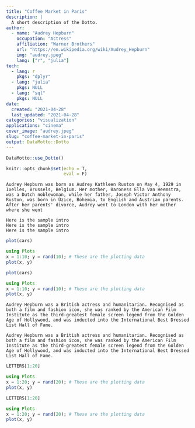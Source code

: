 ```yaml
---
title: "Coffee Market in Paris"
description: |
  A short description of the Dotto.
author:
  - name: "Audrey Hepburn"
    occupation: "Actress"
    affiliation: "Warner Brothers"
    url: "https://en.wikipedia.org/wiki/Audrey_Hepburn"
    img: "audrey.jpeg"
    lang: ["r", "julia"]
tech:
  - lang: r
    pkgs: "dplyr"
  - lang: "julia"
    pkgs: NULL
  - lang: "sql"
    pkgs: NULL
date:
  created: "2021-04-28"
  last_updated: "2021-04-28"
categories: "visualization"
applications: "cinema"
cover_image: "audrey.jpeg"
slug: "coffee-market-in-paris"
output: DataMotto::Dotto
---
```


```r
DataMotto::use_Dotto()
```

```r
knitr::opts_chunk$set(echo = T,
                      eval = F)
```

<!-- Dot 1, lang: R ------------------------------------------------>

```block
Audrey Hepburn was born as Audrey Kathleen Ruston on May 4, 1929 in Ixelles, Brussels, Belgium. Her mother, Baroness Ella Van Heemstra, was a Dutch noblewoman, while her father, Joseph Victor Anthony Ruston, was born in Úzice, Bohemia, to English and Austrian parents. After her parents' divorce, Audrey went to London with her mother where she went
```

```block
Here is the sample intro
Here is the sample intro
Here is the sample intro
```

```r
plot(cars)
```

```julia
using Plots
x = 1:10; y = rand(10); # These are the plotting data
plot(x, y)
```


```r
plot(cars)
```

```julia
using Plots
x = 1:10; y = rand(10); # These are the plotting data
plot(x, y)
```

<!-- Dot 2, lang: R ------------------------------------------------>

```block
Audrey Hepburn was a British actress and humanitarian. Recognised as both a film and fashion icon, she was ranked by the American Film Institute as the third-greatest female screen legend from the Golden Age of Hollywood, and was inducted into the International Best Dressed List Hall of Fame.
```

```block
Audrey Hepburn was a British actress and humanitarian. Recognised as both a film and fashion icon, she was ranked by the American Film Institute as the third-greatest female screen legend from the Golden Age of Hollywood, and was inducted into the International Best Dressed List Hall of Fame.
```

```r
LETTERS[1:20]
```

```julia
using Plots
x = 1:20; y = rand(20); # These are the plotting data
plot(x, y)
```


```r
LETTERS[1:20]
```

```julia
using Plots
x = 1:20; y = rand(20); # These are the plotting data
plot(x, y)
```



